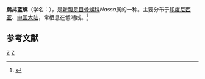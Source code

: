 {{Speciesbox
| taxon = Nassa francolinus
| binomial_authority = Bruguiere, 1789
}}
'''鹧鸪蓝螺'''（学名：''{{lang|la|Nassa francolinus}}''），是[[新腹足目|新腹足目]][[骨螺科|骨螺科]]''Nassa''属的一种。主要分布于[[印度尼西亚|印度尼西亚]]、[[中国大陆|中国大陆]]，常栖息在低潮线。<ref>{{cite web|url=http://shell.sinica.edu.tw/chinese/shellbase_detail.php?science_no=6188|title=国际贝库：鹧鸪蓝螺|publisher=台湾贝类资料库|accessdate=2009-08-11|archive-date=2016-03-04|archive-url=https://web.archive.org/web/20160304110634/http://shell.sinica.edu.tw/chinese/shellbase_detail.php?science_no=6188|dead-url=no}}</ref>

== 参考文献 ==
{{reflist}}

{{Taxonbar}}
[[Category:1789年描述的动物|Z]]
[[Category:骨螺科|Z]]